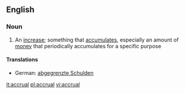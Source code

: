 ==English==

===Noun===
{{wikipedia}}
{{en-noun}}

# An [[increase]]; something that [[accumulate]]s, especially an amount of [[money]] that periodically accumulates for a specific purpose

====Translations====
{{top}}
*German: [[abgegrenzte Schulden]]
{{mid}}
{{bottom}}

[[it:accrual]]
[[pl:accrual]]
[[vi:accrual]]